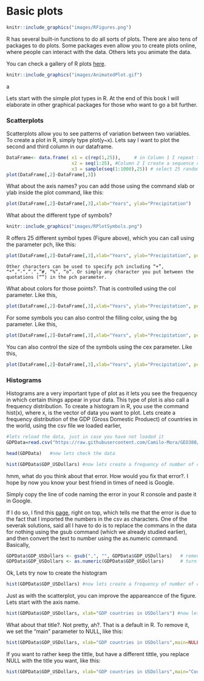 # Basic plots 

```r
knitr::include_graphics("images/RFigures.png")
```

R has several built-in functions to do all sorts of plots. There are also tens of packages to do plots. Some packages even allow you to create plots online, where people can interact with the data. Others lets you animate the data.

You can check a gallery of R plots [here](https://www.r-graph-gallery.com/all-graphs.html).


```r
knitr::include_graphics("images/AnimatedPlot.gif")
```

a

Lets start with the simple plot types in R. At the end of this book I will elaborate in other graphical packages for those who want to go a bit further.

### Scatterplots {-}

Scatterplots allow you to see patterns of variation between two variables. To create a plot in R, simply type plot(y~x). Lets say I want to plot the second and third column in our dataframe.



```r
DataFrame<- data.frame( x1 = c(rep(1,25)),     # in Column 1 I repeat the number 1 for 25 times
                        x2 = seq(1:25), #Column 2 I create a sequence of numbers from 1 to 25
                        x3 = sample(seq(1:1000),25)) # select 25 random numbers between 1 and 10000
plot(DataFrame[,2]~DataFrame[,3])
```

What about the axis names? you can add those using the command xlab or ylab inside the plot command, like this:
```r
plot(DataFrame[,2]~DataFrame[,3],xlab="Years", ylab="Precipitation")
```
What about the different type of symbols?

```r
knitr::include_graphics("images/RPlotSymbols.png")
```


R offers 25 different symbol types (Figure above), which you can call using the parameter pch, like this:

```r
plot(DataFrame[,2]~DataFrame[,3],xlab="Years", ylab="Precipitation", pch=22)
```



```block2
Other characters can be used to specify pch including “+”, “*“,”-“,”.“,”#, “%”, “o”. Or simply any character you put between the quotations (“”) in the pch parameter.
```



What about colors for those points?. That is controlled using the col parameter. Like this,



```r
plot(DataFrame[,2]~DataFrame[,3],xlab="Years", ylab="Precipitation", pch=22, col="red")
```

For some symbols you can also control the filling color, using the bg parameter. Like this,



```r
plot(DataFrame[,2]~DataFrame[,3],xlab="Years", ylab="Precipitation", pch=22, col="red", bg="blue")
```

You can also control the size of the symbols using the cex parameter. Like this,


```r
plot(DataFrame[,2]~DataFrame[,3],xlab="Years", ylab="Precipitation", pch=22, col="red", cex=2)
```


### Histograms {-}
Histograms are a very important type of plot as it lets you see the frequency in which certain things appear in your data. This type of plot is also call a frequency distribution. To create a histogram in R, you use the command hist(x), where x, is the vector of data you want to plot. Lets create a frequency distribution of the GDP (Gross Domestic Produect) of countries in the world, using the csv file we loaded earlier,



```r
#lets reload the data, just in case you have not loaded it
GDPData=read.csv("https://raw.githubusercontent.com/Camilo-Mora/GEO380/main/GDPCountries.csv")

head(GDPData)   #now lets check the data

hist(GDPData$GDP_USDollars) #now lets create a frequency of number of countries by GDP
```
hmm, what do you think about that error. How would you fix that error?. I hope by now you know your best friend in times of need is Google. 

Simply copy the line of code naming the error in your R console and paste it in Google.

If I do so, I find this [page](https://stackoverflow.com/questions/2349205/cant-draw-histogram-x-must-be-numeric), right on top, which tells me that the error is due to the fact that I imported the numbers in the csv as characters. One of the severak solutions, said all I have to do is to replace the commans in the data for nothing using the gsub command (which we already studied earlier), and then convert the text to number using the as.numeric command. Basically,


```r
GDPData$GDP_USDollars <- gsub(",", "", GDPData$GDP_USDollars)   # remove comma
GDPData$GDP_USDollars <- as.numeric(GDPData$GDP_USDollars)      # turn into numbers
```

Ok, Lets try now to create the histogram
```r
hist(GDPData$GDP_USDollars) #now lets create a frequency of number of countries by GDP
```
Just as with the scatterplot, you can improve the appareancce of the figure. Lets start with the axis name.


```r
hist(GDPData$GDP_USDollars, xlab="GDP countries in USDollars") #now lets create a frequency of number of countries by GDP
```
What about that title?. Not pretty, ah?. That is a default in R. To remove it, we set the "main" parameter to NULL, like this:



```r
hist(GDPData$GDP_USDollars, xlab="GDP countries in USDollars",main=NULL) 
```

If you want to rather keep the tittle, but have a different tittle, you replace NULL with the title you want, like this:

```r
hist(GDPData$GDP_USDollars, xlab="GDP countries in USDollars",main="Countries of the World") 
```

